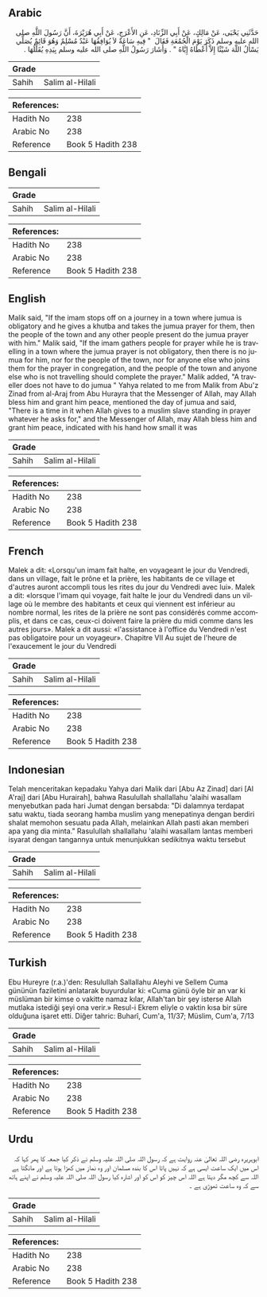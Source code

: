 ## Arabic


<div dir="rtl" lang="ar" style={{fontSize:'larger',backgroundColor:'#f8f9fa',padding:20}}>
حَدَّثَنِي يَحْيَى، عَنْ مَالِكٍ، عَنْ أَبِي الزِّنَادِ، عَنِ الأَعْرَجِ، عَنْ أَبِي هُرَيْرَةَ، أَنَّ رَسُولَ اللَّهِ صلى الله عليه وسلم ذَكَرَ يَوْمَ الْجُمُعَةِ فَقَالَ ‏ "‏ فِيهِ سَاعَةٌ لاَ يُوَافِقُهَا عَبْدٌ مُسْلِمٌ وَهُوَ قَائِمٌ يُصَلِّي يَسْأَلُ اللَّهَ شَيْئًا إِلاَّ أَعْطَاهُ إِيَّاهُ ‏"‏ ‏.‏ وَأَشَارَ رَسُولُ اللَّهِ صلى الله عليه وسلم بِيَدِهِ يُقَلِّلُهَا ‏.‏
</div>
<div style={{backgroundColor:'#f8f9fa',padding:20, marginBottom: 10}}><table> <thead> <tr> <th>Grade</th> <th></th> </tr> </thead> <tbody> <tr><td>Sahih</td><td>Salim al-Hilali</td></tr></tbody></table><table> <thead> <tr> <th>References:</th> <th></th> </tr> </thead> <tbody><tr><td>Hadith No</td><td>238</td></tr><tr><td>Arabic No</td><td>238</td></tr><tr><td>Reference</td><td>Book 5 Hadith 238</td></tr></tbody></table></div>

## Bengali


<div dir="ltr" lang="bn" style={{fontSize:'larger',backgroundColor:'#f8f9fa',padding:20}}>

</div>
<div style={{backgroundColor:'#f8f9fa',padding:20, marginBottom: 10}}><table> <thead> <tr> <th>Grade</th> <th></th> </tr> </thead> <tbody> <tr><td>Sahih</td><td>Salim al-Hilali</td></tr></tbody></table><table> <thead> <tr> <th>References:</th> <th></th> </tr> </thead> <tbody><tr><td>Hadith No</td><td>238</td></tr><tr><td>Arabic No</td><td>238</td></tr><tr><td>Reference</td><td>Book 5 Hadith 238</td></tr></tbody></table></div>

## English


<div dir="ltr" lang="en" style={{fontSize:'larger',backgroundColor:'#f8f9fa',padding:20}}>
Malik said, "If the imam stops off on a journey in a town where jumua is obligatory and he gives a khutba and takes the jumua prayer for them, then the people of the town and any other people present do the jumua prayer with him." Malik said, "If the imam gathers people for prayer while he is travelling in a town where the jumua prayer is not obligatory, then there is no jumua for him, nor for the people of the town, nor for anyone else who joins them for the prayer in congregation, and the people of the town and anyone else who is not travelling should complete the prayer." Malik added, "A traveller does not have to do jumua " Yahya related to me from Malik from Abu'z Zinad from al-Araj from Abu Hurayra that the Messenger of Allah, may Allah bless him and grant him peace, mentioned the day of jumua and said, "There is a time in it when Allah gives to a muslim slave standing in prayer whatever he asks for," and the Messenger of Allah, may Allah bless him and grant him peace, indicated with his hand how small it was
</div>
<div style={{backgroundColor:'#f8f9fa',padding:20, marginBottom: 10}}><table> <thead> <tr> <th>Grade</th> <th></th> </tr> </thead> <tbody> <tr><td>Sahih</td><td>Salim al-Hilali</td></tr></tbody></table><table> <thead> <tr> <th>References:</th> <th></th> </tr> </thead> <tbody><tr><td>Hadith No</td><td>238</td></tr><tr><td>Arabic No</td><td>238</td></tr><tr><td>Reference</td><td>Book 5 Hadith 238</td></tr></tbody></table></div>

## French


<div dir="ltr" lang="fr" style={{fontSize:'larger',backgroundColor:'#f8f9fa',padding:20}}>
Malek a dit: «Lorsqu'un imam fait halte, en voyageant le jour du Vendredi, dans un village, fait le prône et la prière, les habitants de ce village et d'autres auront accompli tous les rites du jour du Vendredi avec lui». Malek a dit: «lorsque l'imam qui voyage, fait halte le jour du Vendredi dans un village où le membre des habitants et ceux qui viennent est inférieur au nombre normal, les rites de la prière ne sont pas considérés comme accomplis, et dans ce cas, ceux-ci doivent faire la prière du midi comme dans les autres jours». Malek a dit aussi: «l'assistance à l'office du Vendredi n'est pas obligatoire pour un voyageur». Chapitre VII Au sujet de l'heure de l'exaucement le jour du Vendredi
</div>
<div style={{backgroundColor:'#f8f9fa',padding:20, marginBottom: 10}}><table> <thead> <tr> <th>Grade</th> <th></th> </tr> </thead> <tbody> <tr><td>Sahih</td><td>Salim al-Hilali</td></tr></tbody></table><table> <thead> <tr> <th>References:</th> <th></th> </tr> </thead> <tbody><tr><td>Hadith No</td><td>238</td></tr><tr><td>Arabic No</td><td>238</td></tr><tr><td>Reference</td><td>Book 5 Hadith 238</td></tr></tbody></table></div>

## Indonesian


<div dir="ltr" lang="id" style={{fontSize:'larger',backgroundColor:'#f8f9fa',padding:20}}>
Telah menceritakan kepadaku Yahya dari Malik dari [Abu Az Zinad] dari [Al A'raj] dari [Abu Hurairah], bahwa Rasulullah shallallahu 'alaihi wasallam menyebutkan pada hari Jumat dengan bersabda: "Di dalamnya terdapat satu waktu, tiada seorang hamba muslim yang menepatinya dengan berdiri shalat memohon sesuatu pada Allah, melainkan Allah pasti akan memberi apa yang dia minta." Rasulullah shallallahu 'alaihi wasallam lantas memberi isyarat dengan tangannya untuk menunjukkan sedikitnya waktu tersebut
</div>
<div style={{backgroundColor:'#f8f9fa',padding:20, marginBottom: 10}}><table> <thead> <tr> <th>Grade</th> <th></th> </tr> </thead> <tbody> <tr><td>Sahih</td><td>Salim al-Hilali</td></tr></tbody></table><table> <thead> <tr> <th>References:</th> <th></th> </tr> </thead> <tbody><tr><td>Hadith No</td><td>238</td></tr><tr><td>Arabic No</td><td>238</td></tr><tr><td>Reference</td><td>Book 5 Hadith 238</td></tr></tbody></table></div>

## Turkish


<div dir="ltr" lang="tr" style={{fontSize:'larger',backgroundColor:'#f8f9fa',padding:20}}>
Ebu Hureyre (r.a.)'den: Resulullah Sallallahu Aleyhi ve Sellem Cuma gününün faziletini anlatarak buyurdular ki: «Cuma günü öyle bir an var ki müslüman bir kimse o vakitte namaz kılar, Allah'tan bir şey isterse Allah mutlaka istediği şeyi ona verir.» Resul-i Ekrem eliyle o vaktin kısa bir süre olduğuna işaret etti. Diğer tahric: Buharî, Cum'a, 11/37; Müslim, Cum'a, 7/13
</div>
<div style={{backgroundColor:'#f8f9fa',padding:20, marginBottom: 10}}><table> <thead> <tr> <th>Grade</th> <th></th> </tr> </thead> <tbody> <tr><td>Sahih</td><td>Salim al-Hilali</td></tr></tbody></table><table> <thead> <tr> <th>References:</th> <th></th> </tr> </thead> <tbody><tr><td>Hadith No</td><td>238</td></tr><tr><td>Arabic No</td><td>238</td></tr><tr><td>Reference</td><td>Book 5 Hadith 238</td></tr></tbody></table></div>

## Urdu


<div dir="rtl" lang="ur" style={{fontSize:'larger',backgroundColor:'#f8f9fa',padding:20}}>
ابوہریرہ رضی اللہ تعالیٰ عنہ روایت ہے کہ رسول اللہ صلی اللہ علیہ وسلم نے ذکر کیا جمعہ کا پھر کہا کہ اس میں ایک ساعت ایسی ہے کہ نہیں پاتا اس کا بندہ مسلمان اور وہ نماز میں کھڑا ہوتا ہے اور مانگتا ہے اللہ سے کچھ مگر دیتا ہے اللہ اس چیز کو اس کو اور اشارہ کیا رسول اللہ صلی اللہ علیہ وسلم نے اپنے ہاتھ سے کہ وہ ساعت تھوڑی ہے ۔
</div>
<div style={{backgroundColor:'#f8f9fa',padding:20, marginBottom: 10}}><table> <thead> <tr> <th>Grade</th> <th></th> </tr> </thead> <tbody> <tr><td>Sahih</td><td>Salim al-Hilali</td></tr></tbody></table><table> <thead> <tr> <th>References:</th> <th></th> </tr> </thead> <tbody><tr><td>Hadith No</td><td>238</td></tr><tr><td>Arabic No</td><td>238</td></tr><tr><td>Reference</td><td>Book 5 Hadith 238</td></tr></tbody></table></div>